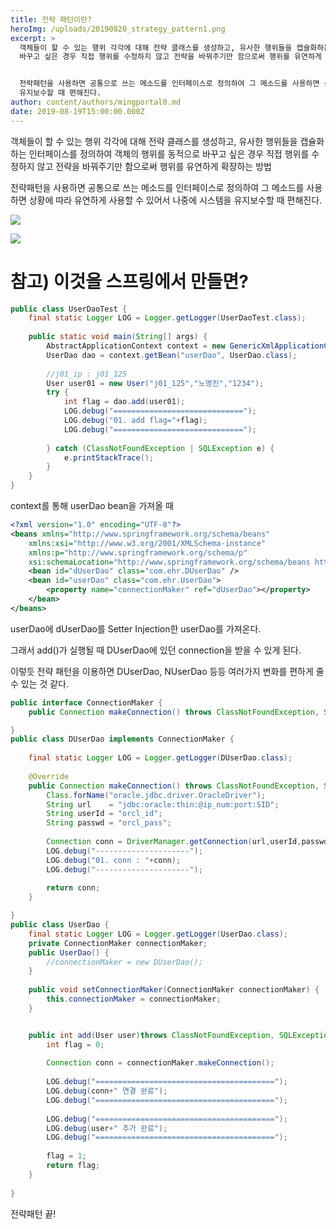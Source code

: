 ```yaml
---
title: 전략 패턴이란?
heroImg: /uploads/20190820_strategy_pattern1.png
excerpt: >
  객체들이 할 수 있는 행위 각각에 대해 전략 클래스를 생성하고, 유사한 행위들을 캡슐화하는 인터페이스를 정의하여 객체의 행위를 동적으로
  바꾸고 싶은 경우 직접 행위를 수정하지 않고 전략을 바꿔주기만 함으로써 행위를 유연하게 확장하는 방법


  전략패턴을 사용하면 공통으로 쓰는 메소드를 인터페이스로 정의하여 그 메소드를 사용하면 상황에 따라 유연하게 사용할 수 있어서 나중에 시스템을
  유지보수할 때 편해진다.
author: content/authors/mingportal0.md
date: 2019-08-19T15:00:00.000Z
---
```


객체들이 할 수 있는 행위 각각에 대해 전략 클래스를 생성하고, 유사한 행위들을 캡슐화하는 인터페이스를 정의하여 객체의 행위를 동적으로 바꾸고 싶은 경우 직접 행위를 수정하지 않고 전략을 바꿔주기만 함으로써 행위를 유연하게 확장하는 방법

전략패턴을 사용하면 공통으로 쓰는 메소드를 인터페이스로 정의하여 그 메소드를 사용하면 상황에 따라 유연하게 사용할 수 있어서 나중에 시스템을 유지보수할 때 편해진다.

![](/uploads/20190820_strategy_pattern1.png)

![](/uploads/20190820_strategy_pattern2.png)

# 참고) 이것을 스프링에서 만들면?

```java
public class UserDaoTest {
	final static Logger LOG = Logger.getLogger(UserDaoTest.class);
	
	public static void main(String[] args) {
		AbstractApplicationContext context = new GenericXmlApplicationContext("applicationContext.xml");
		UserDao dao = context.getBean("userDao", UserDao.class);
		
		//j01_ip : j01_125
		User user01 = new User("j01_125","노명진","1234");
		try {
			int flag = dao.add(user01);
			LOG.debug("=============================");
			LOG.debug("01. add flag="+flag);
			LOG.debug("=============================");
			
		} catch (ClassNotFoundException | SQLException e) {
			e.printStackTrace();
		}
	}
}
```

context를 통해 userDao bean을 가져올 때

```xml
<?xml version="1.0" encoding="UTF-8"?>
<beans xmlns="http://www.springframework.org/schema/beans"
	xmlns:xsi="http://www.w3.org/2001/XMLSchema-instance"
	xmlns:p="http://www.springframework.org/schema/p"
	xsi:schemaLocation="http://www.springframework.org/schema/beans http://www.springframework.org/schema/beans/spring-beans.xsd">
	<bean id="dUserDao" class="com.ehr.DUserDao" />
	<bean id="userDao" class="com.ehr.UserDao">
		<property name="connectionMaker" ref="dUserDao"></property>
	</bean>
</beans>
```

userDao에 dUserDao를 Setter Injection한 userDao를 가져온다.

그래서 add()가 실행될 때 DUserDao에 있던 connection을 받을 수 있게 된다.

이렇듯 전략 패턴을 이용하면 DUserDao, NUserDao 등등 여러가지 변화를 편하게 줄 수 있는 것 같다.

```java
public interface ConnectionMaker {
	public Connection makeConnection() throws ClassNotFoundException, SQLException;

}
public class DUserDao implements ConnectionMaker {
	
	final static Logger LOG = Logger.getLogger(DUserDao.class);
	
	@Override
	public Connection makeConnection() throws ClassNotFoundException, SQLException {
		Class.forName("oracle.jdbc.driver.OracleDriver");
		String url    = "jdbc:oracle:thin:@ip_num:port:SID";
		String userId = "orcl_id";
		String passwd = "orcl_pass";		
		
		Connection conn = DriverManager.getConnection(url,userId,passwd);
		LOG.debug("---------------------");
		LOG.debug("01. conn : "+conn);
		LOG.debug("---------------------");
		
		return conn;
	}

}
public class UserDao {
	final static Logger LOG = Logger.getLogger(UserDao.class);
	private ConnectionMaker connectionMaker;
	public UserDao() {
		//connectionMaker = new DUserDao();
	}
	
	public void setConnectionMaker(ConnectionMaker connectionMaker) {
		this.connectionMaker = connectionMaker;
	}


	public int add(User user)throws ClassNotFoundException, SQLException{
		int flag = 0;
		
		Connection conn = connectionMaker.makeConnection();
		
		LOG.debug("========================================");
		LOG.debug(conn+" 연결 완료");
		LOG.debug("========================================");
		
		LOG.debug("========================================");
		LOG.debug(user+" 추가 완료");
		LOG.debug("========================================");
		
		flag = 1;
		return flag;
	}
	
}
```

전략패턴 끝!

